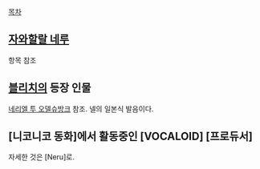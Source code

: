 [[목차]]
== [[자와할랄 네루]] ==
항목 참조

== [[블리치]]의 등장 인물 ==
[[네리엘 투 오델슈방크]] 참조. 넬의 일본식 발음이다.

== [니코니코 동화]에서 활동중인 [VOCALOID] [프로듀서] ==
자세한 것은 [Neru]로.
